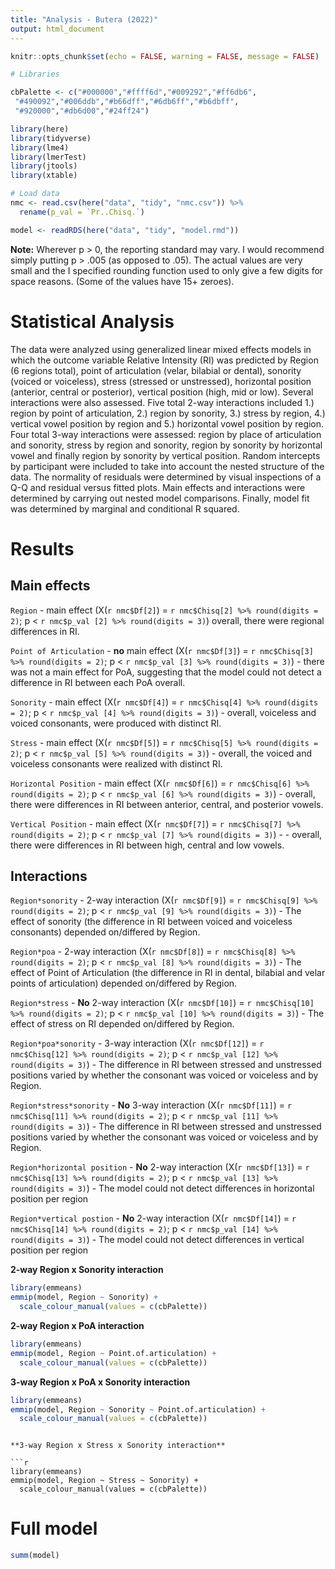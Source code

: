 ```yaml
---
title: "Analysis - Butera (2022)"
output: html_document
---
```

 
```r
knitr::opts_chunk$set(echo = FALSE, warning = FALSE, message = FALSE)
```

```r
# Libraries 

cbPalette <- c("#000000","#ffff6d","#009292","#ff6db6",
 "#490092","#006ddb","#b66dff","#6db6ff","#b6dbff",
 "#920000","#db6d00","#24ff24")

library(here)
library(tidyverse)
library(lme4)
library(lmerTest)
library(jtools)
library(xtable)

# Load data 
nmc <- read.csv(here("data", "tidy", "nmc.csv")) %>% 
  rename(p_val = `Pr..Chisq.`)

model <- readRDS(here("data", "tidy", "model.rmd"))
```

**Note:** Wherever p > 0, the reporting standard may vary. I would recommend simply putting p > .005 (as opposed to .05).
The actual values are very small and the I specified rounding function used to only give a few digits for space reasons. (Some of the values have 15+ zeroes).


# Statistical Analysis 

The data were analyzed using generalized linear mixed effects models in which the outcome variable Relative Intensity (RI) was predicted by Region (6 regions total), point of articulation (velar, bilabial or dental), sonority (voiced or voiceless), stress (stressed or unstressed), horizontal position (anterior, central or posterior), vertical position (high, mid or low).
Several interactions were also assessed.
Five total 2-way interactions included 1.) region by point of articulation, 2.) region by sonority, 3.) stress by region, 4.) vertical vowel position by region and 5.) horizontal vowel position by region.
Four total 3-way interactions were assessed: region by place of articulation and sonority, stress by region and sonority, region by sonority by horizontal vowel and finally region by sonority by vertical position. 
Random intercepts by participant were included to take into account the nested structure of the data.
The normality of residuals were determined by visual inspections of a Q-Q and residual versus fitted plots. 
Main effects and interactions were determined by carrying out nested model comparisons. Finally, model fit was determined by marginal and conditional R squared. 

# Results 

## Main effects 

`Region` - main effect (X(`r nmc$Df[2]`) = `r nmc$Chisq[2] %>% round(digits = 2)`; p < 
`r nmc$p_val [2] %>% round(digits = 3)`) overall, there were regional differences in RI. 

`Point of Articulation` - **no** main effect (X(`r nmc$Df[3]`) = `r nmc$Chisq[3] %>% round(digits = 2)`; p < `r nmc$p_val [3] %>% round(digits = 3)`) - there was not a main effect for PoA, suggesting that the model could not detect a difference in RI between each PoA overall. 

`Sonority` - main effect (X(`r nmc$Df[4]`) = `r nmc$Chisq[4] %>% round(digits = 2)`; p < `r nmc$p_val [4] %>% round(digits = 3)`) - overall, voiceless and voiced consonants, were produced with distinct RI.

`Stress` - main effect (X(`r nmc$Df[5]`) = `r nmc$Chisq[5] %>% round(digits = 2)`; p < 
`r nmc$p_val [5] %>% round(digits = 3)`) - overall, the voiced and voiceless consonants were realized with distinct RI.

`Horizontal Position` - main effect (X(`r nmc$Df[6]`) = `r nmc$Chisq[6] %>% round(digits = 2)`; p < `r nmc$p_val [6] %>% round(digits = 3)`) - overall, there were differences in RI between anterior, central, and posterior vowels.

`Vertical Position` - main effect (X(`r nmc$Df[7]`) = `r nmc$Chisq[7] %>% round(digits = 2)`; p < `r nmc$p_val [7] %>% round(digits = 3)`) - - overall, there were differences in RI between high, central and low vowels. 

## Interactions 

`Region*sonority` - 2-way interaction (X(`r nmc$Df[9]`) = `r nmc$Chisq[9] %>% round(digits = 2)`; p < `r nmc$p_val [9] %>% round(digits = 3)`) - The effect of sonority (the difference in RI between voiced and voiceless consonants) depended on/differed by Region. 

`Region*poa` - 2-way interaction (X(`r nmc$Df[8]`) = `r nmc$Chisq[8] %>% round(digits = 2)`; p < `r nmc$p_val [8] %>% round(digits = 3)`) - The effect of Point of Articulation (the difference in RI in dental, bilabial and velar points of articulation) depended on/differed by Region. 

`Region*stress` - **No** 2-way interaction (X(`r nmc$Df[10]`) = `r nmc$Chisq[10] %>% round(digits = 2)`; p < `r nmc$p_val [10] %>% round(digits = 3)`) - The effect of stress on RI depended on/differed by Region. 

`Region*poa*sonority` - 3-way interaction (X(`r nmc$Df[12]`) = `r nmc$Chisq[12] %>% round(digits = 2)`; p < `r nmc$p_val [12] %>% round(digits = 3)`) - The difference in RI between stressed and unstressed positions varied by whether the consonant was voiced or voiceless and by Region. 

`Region*stress*sonority` - **No** 3-way interaction (X(`r nmc$Df[11]`) = `r nmc$Chisq[11] %>% round(digits = 2)`; p < `r nmc$p_val [11] %>% round(digits = 3)`) - The difference in RI between stressed and unstressed positions varied by whether the consonant was voiced or voiceless and by Region. 

`Region*horizontal position` - **No** 2-way interaction (X(`r nmc$Df[13]`) = `r nmc$Chisq[13] %>% round(digits = 2)`; p < `r nmc$p_val [13] %>% round(digits = 3)`) - The model could not detect differences in horizontal position per region

`Region*vertical postion` - **No** 2-way interaction (X(`r nmc$Df[14]`) = `r nmc$Chisq[14] %>% round(digits = 2)`; p < `r nmc$p_val [14] %>% round(digits = 3)`) - The model could not detect differences in vertical position per region


**2-way Region x Sonority interaction**

```r
library(emmeans)
emmip(model, Region ~ Sonority) +
  scale_colour_manual(values = c(cbPalette))
```


**2-way Region x PoA interaction**

```r
library(emmeans)
emmip(model, Region ~ Point.of.articulation) +
  scale_colour_manual(values = c(cbPalette))
```

**3-way Region x PoA x Sonority interaction**

```r
library(emmeans)
emmip(model, Region ~ Sonority ~ Point.of.articulation) +
  scale_colour_manual(values = c(cbPalette))
```
```

**3-way Region x Stress x Sonority interaction**

```r
library(emmeans)
emmip(model, Region ~ Stress ~ Sonority) +
  scale_colour_manual(values = c(cbPalette))
```

# Full model 

```r
summ(model)
```

